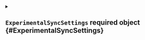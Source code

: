 


<details className="config-field" data-expandable="true">
<summary>

## `ExperimentalSyncSettings` <span className="config-field-required" data-required="true">required</span> <span className="config-field-type">object</span> <span className="config-field-default"></span> <span className="config-field-enum"></span> {#ExperimentalSyncSettings}



</summary>




<details className="config-field" data-expandable="false" open>
<summary>

### `disableSync` <span className="config-field-required" data-required="false">required</span> <span className="config-field-type">boolean</span> <span className="config-field-default">true</span> <span className="config-field-enum"></span> {#ExperimentalSyncSettings-disableSync}



</summary>



</details>



<details className="config-field" data-expandable="true">
<summary>

### `target` <span className="config-field-required" data-required="true">required</span> <span className="config-field-type">object</span> <span className="config-field-default"></span> <span className="config-field-enum"></span> {#ExperimentalSyncSettings-target}



</summary>




<details className="config-field" data-expandable="false" open>
<summary>

#### `namespace` <span className="config-field-required" data-required="true">required</span> <span className="config-field-type">string</span> <span className="config-field-default"></span> <span className="config-field-enum"></span> {#ExperimentalSyncSettings-target-namespace}



</summary>



</details>


</details>


</details>
